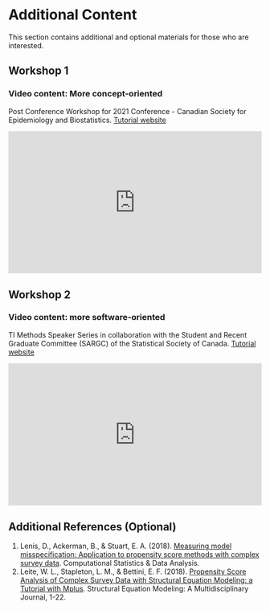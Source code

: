# Additional Content {.unnumbered}

::: callout-note
This section contains additional and optional materials for those who are interested.
:::

## Workshop 1

### Video content: More concept-oriented

::: callout-tip
Post Conference Workshop for 2021 Conference - Canadian Society for Epidemiology and Biostatistics. [Tutorial website](https://ehsanx.github.io/psw/)
:::

::: {style="position: relative; padding-bottom: 56.25%; height: 0; overflow: hidden;"}
<iframe src="https://www.youtube.com/embed/u4Nl7gnDEAY" style="position: absolute; top: 0; left: 0; width: 100%; height: 100%; border:0;" allowfullscreen>

</iframe>
:::

## Workshop 2

### Video content: more software-oriented

::: callout-tip
TI Methods Speaker Series in collaboration with the Student and Recent Graduate Committee (SARGC) of the Statistical Society of Canada. [Tutorial website](https://ehsanx.github.io/SARGC-TIMethods/)
:::

::: {style="position: relative; padding-bottom: 56.25%; height: 0; overflow: hidden;"}
<iframe src="https://www.youtube.com/embed/HdBTCCHO44E" style="position: absolute; top: 0; left: 0; width: 100%; height: 100%; border:0;" allowfullscreen>

</iframe>
:::

## Additional References (Optional)

1.  Lenis, D., Ackerman, B., & Stuart, E. A. (2018). [Measuring model misspecification: Application to propensity score methods with complex survey data](https://www.ncbi.nlm.nih.gov/pmc/articles/PMC6034692/). Computational Statistics & Data Analysis.
2.  Leite, W. L., Stapleton, L. M., & Bettini, E. F. (2018). [Propensity Score Analysis of Complex Survey Data with Structural Equation Modeling: a Tutorial with Mplus](https://www.tandfonline.com/doi/abs/10.1080/10705511.2018.1522591). Structural Equation Modeling: A Multidisciplinary Journal, 1-22.
